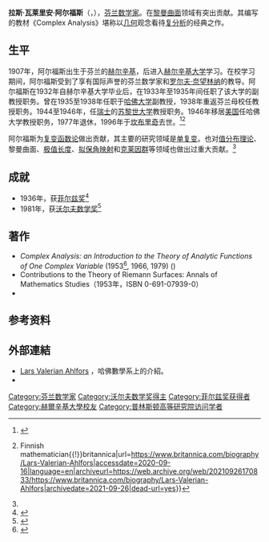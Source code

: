 {{Expand language|fi}}
{{Infobox Scientist
|name              = 拉斯·阿爾福斯
|image             = Lars Ahlfors - MFO.jpg
|image_width       = 
|caption           = 拉斯·阿爾福斯
|birth_date        = {{birth date|1907|04|18}}
|birth_place       = [[俄羅斯帝國|俄羅斯帝國]][[芬蘭大公國|芬蘭大公國]][[新地省|新地省]][[赫爾辛基|赫爾辛基]]
|death_date        = {{death date and age|1996|10|11|1907|04|18}}
|death_place       = [[美國|美國]][[麻薩諸塞州|麻州]][[皮茨菲爾德_(麻薩諸塞州)|皮茨菲爾德]]
|nationality       = {{FIN}}
|field             = [[數學|數學]]
|work_institutions = [[赫爾辛基大學|赫爾辛基大學]]<br />[[蘇黎世聯邦工業大學|蘇黎世聯邦工業大學]]
|alma_mater        = [[赫爾辛基大學|赫爾辛基大學]] 
|doctoral_advisor  = {{Link-en|恩斯特·林德洛夫|Ernst Leonard Lindelöf}}<br />[[罗尔夫·内万林纳|罗尔夫·奈望林纳]]
|doctoral_students = 
|known_for         = [[黎曼曲面|黎曼曲面]]
|influences        = 
|influenced        = 
|prizes            = [[File:Fields_Medal_unlabeled.svg|20px]][[菲爾茲獎|菲爾茲獎]] (1936)<br />Wihuri Prize (1968)<br />[[沃爾夫數學獎|沃爾夫數學獎]] (1981)
}}

'''拉斯·瓦莱里安·阿尔福斯'''（{{lang-sv|Lars Valerian Ahlfors}}，{{bd|1907年|4月18日|1996年|10月11日|catIdx=A}}），[[芬兰|芬兰]][[数学家|数学家]]。在[[黎曼曲面|黎曼曲面]]领域有突出贡献。其编写的教材《Complex Analysis》堪称以[[几何|几何]]观念看待[[复分析|复分析]]的经典之作。

== 生平 ==
1907年，阿尔福斯出生于芬兰的[[赫尔辛基|赫尔辛基]]，后进入[[赫尔辛基大学|赫尔辛基大学]]学习。在校学习期间，阿尔福斯受到了享有国际声誉的芬兰数学家{{Link-en|恩斯特·林德洛夫|Ernst Leonard Lindelöf}}和[[罗尔夫·内万林纳|罗尔夫·奈望林纳]]的教导。阿尔福斯在1932年自赫尔辛基大学毕业后，在1933年至1935年间任职了该大学的副教授职务。曾在1935至1938年任职于[[哈佛大学|哈佛大学]]副教授，1938年重返芬兰母校任教授职务。1944至1946年，任[[瑞士|瑞士]]的[[苏黎世大学|苏黎世大学]]教授职务。1946年移居[[美国|美国]]任哈佛大学教授职务，1977年退休，1996年于[[坎布里奇|坎布里奇]]去世。<ref name=":0">{{cite web | url = https://kns.cnki.net/kcms/detail/detail.aspx?dbcode=CMFD&dbname=CMFD9904&filename=2002070604.nh | title = 20世纪菲尔兹奖获得者研究 | author = 吕建荣 | language = zh | publisher = 西北大学/中国知网 | date = 2002 | accessdate = 2020-09-16 | archive-date = 2021-04-02 | archive-url = https://web.archive.org/web/20210402023017/https://kns.cnki.net/kcms/detail/detail.aspx?dbcode=CMFD&dbname=CMFD9904&filename=2002070604.nh | dead-url = no }}</ref><ref>{{Cite web|title=Lars Valerian Ahlfors{{!}}Finnish mathematician{{!}}britannica|url=https://www.britannica.com/biography/Lars-Valerian-Ahlfors|accessdate=2020-09-16|language=en|archiveurl=https://web.archive.org/web/20210926170833/https://www.britannica.com/biography/Lars-Valerian-Ahlfors|archivedate=2021-09-26|dead-url=yes}}</ref>

阿尔福斯为[[复变函数论|复变函数论]]做出贡献，其主要的研究领域是[[单复变|单复变]]。也对[[值分布理论|值分布理论]]、黎曼曲面、[[極值長度|极值长度]]、[[拟保角映射|拟保角映射]]和[[克莱因四元群|克莱因群]]等领域也做出过重大贡献。<ref name=":0" />

== 成就 ==

* 1936年，获[[菲尔兹奖|菲尔兹奖]]<ref>{{Cite web|title=Fields Medals 1936|url=https://www.mathunion.org/fileadmin/IMU/Prizes/Fields/1936/index.html|accessdate=2020-09-16|author=|date=|format=|publisher=mathunion|language=en|archiveurl=https://web.archive.org/web/20200731102503/https://www.mathunion.org/fileadmin/IMU/Prizes/Fields/1936/index.html|archivedate=2020-09-16}}</ref>
* 1981年，获[[沃尔夫数学奖|沃尔夫数学奖]]<ref>{{Cite web|title=Lars V. Ahlfors - Wolf Foundation|url=https://wolffund.org.il/2018/12/09/lars-v-ahlfors/|accessdate=2020-09-16|author=|date=|format=|publisher=Wolf Foundation|language=en|archiveurl=https://web.archive.org/web/20210603081028/https://wolffund.org.il/2018/12/09/lars-v-ahlfors/|archivedate=2021-06-03|dead-url=yes}}</ref>

== 著作 ==
* ''Complex Analysis: an Introduction to the Theory of Analytic Functions of One Complex Variable'' (1953<ref>{{cite journal|author=Schaeffer, A. C.|title=Review: ''Complex analysis''. By Lars V. Ahlfors|language=en|journal=Bull. Amer. Math. Soc.|year=1953|volume=59|issue=5|pages=464–467|url=http://www.ams.org/journals/bull/1953-59-05/S0002-9904-1953-09722-1/S0002-9904-1953-09722-1.pdf|doi=10.1090/S0002-9904-1953-09722-1|access-date=2019-02-28|archive-date=2020-09-20|archive-url=https://web.archive.org/web/20200920172738/https://www.ams.org/journals/bull/1953-59-05/S0002-9904-1953-09722-1/S0002-9904-1953-09722-1.pdf|dead-url=no}}</ref>, 1966, 1979) ({{ISBN|0-07-000657-1}})
* Contributions to the Theory of Riemann Surfaces: Annals of Mathematics Studies（1953年，ISBN 0-691-07939-0）
* {{cite journal | last=Ahlfors | first=Lars | title=FUNDAMENTAL POLYHEDRONS AND LIMIT POINT SETS OF KLEINIAN GROUPS | journal=Proceedings of the National Academy of Sciences | volume=55 | issue=2 | pages=251–254 |date=February 1966 | pmid=16591331 | doi=10.1073/pnas.55.2.251 | pmc=224131}}

==参考资料==
{{Reflist}}

== 外部連結 ==
* [http://www.math.harvard.edu/history/ahlfors/ Lars Valerian Ahlfors] {{Wayback|url=http://www.math.harvard.edu/history/ahlfors/ |date=20141123144942 }}，哈佛數學系上的介紹。{{en}}
* {{MathGenealogy |id=1430 }}

{{菲尔兹奖}}
{{Wolf Prize in Mathematics}}
{{Authority control}}
{{DEFAULTSORT:Ahlfors, Lars Valerian}}
[[Category:芬兰数学家|Category:芬兰数学家]]
[[Category:沃尔夫数学奖得主|Category:沃尔夫数学奖得主]]
[[Category:菲尔兹奖获得者|Category:菲尔兹奖获得者]]
[[Category:赫爾辛基大學校友|Category:赫爾辛基大學校友]]
[[Category:普林斯顿高等研究院访问学者|Category:普林斯顿高等研究院访问学者]]